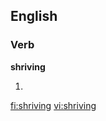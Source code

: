 ==English==

===Verb===
'''shriving'''

# {{third-person singular of|[[shrive]]}}

[[fi:shriving]]
[[vi:shriving]]